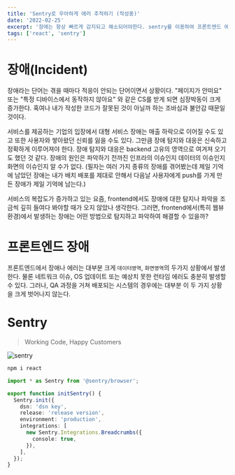 ```yaml
---
title: 'Sentry로 우아하게 에러 추적하기 (작성중)'
date: '2022-02-25'
excerpt: '장애는 항상 빠르게 감지되고 해소되어야한다. sentry를 이용하여 프론트엔드 에러를 빠르게 감지하고 추적할 수 있는 방법을 알아보자.'
tags: ['react', 'sentry']
---
```


# 장애(Incident)

장애라는 단어는 겪을 때마다 적응이 안되는 단어이면서 상황이다.
"페이지가 안떠요" 또는 "특정 디바이스에서 동작하지 않아요" 와 같은 CS를 받게 되면 심장박동이 크게 증가한다.
혹여나 내가 작성한 코드가 잘못된 것이 아닐까 하는 조바심과 불안감 때문일 것이다.

서비스를 제공하는 기업의 입장에서 대형 서비스 장애는 매출 하락으로 이어질 수도 있고 또한 사용자와 쌓아왔던 신뢰를 잃을 수도 있다.
그만큼 장애 탐지와 대응은 신속하고 정확하게 이루어져야 한다. 장애 탐지와 대응은 backend 고유의 영역으로 여겨져 오기도 했던 것 같다.
장애의 원인은 파악하기 전까진 인프라의 이슈인지 데이터의 이슈인지 화면의 이슈인지 알 수가 없다.
(필자는 여러 가지 종류의 장애를 겪어봤는데 제일 기억에 남았던 장애는 내가 배치 배포를 제대로 안해서 다음날 사용자에게 push를 가게 만든 장애가 제일 기억에 남는다.)

서비스의 복잡도가 증가하고 있는 요즘, frontend에서도 장애에 대한 탐지나 파악을 조금씩 깊히 들여다 봐야할 때가 오지 않았나 생각한다.
그러면, frontend에서(특히 웹뷰환경)에서 발생하는 장애는 어떤 방법으로 탐지하고 파악하여 해결할 수 있을까?

# 프론트엔드 장애

프론트엔드에서 장애나 에러는 대부분 크게 `데이터영역`, `화면영역`의 두가지 상황에서 발생한다.
물론 네트워크 이슈, OS 업데이트 또는 예상치 못한 런타임 에러도 충분히 발생할 수 있다.
그러나, QA 과정을 거쳐 배포되는 시스템의 경우에는 대부분 이 두 가지 상황을 크게 벗어나지 않는다.

# Sentry

> Working Code, Happy Customers

![sentry](/images/sentry02.png)

```sh
npm i react
```

```ts
import * as Sentry from '@sentry/browser';

export function initSentry() {
  Sentry.init({
    dsn: 'dsn key',
    release: 'release version',
    environment: 'production',
    integrations: [
      new Sentry.Integrations.Breadcrumbs({
        console: true,
      }),
    ],
  });
}
```
